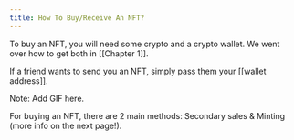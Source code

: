 ```yaml
---
title: How To Buy/Receive An NFT?
---
```


To buy an NFT, you will need some crypto and a crypto wallet. We went over how to get both in [[Chapter 1]]. 
 
If a friend wants to send you an NFT, simply pass them your [[wallet address]]. 

Note: Add GIF here.

For buying an NFT, there are 2 main methods: Secondary sales & Minting (more info on the next page!).
